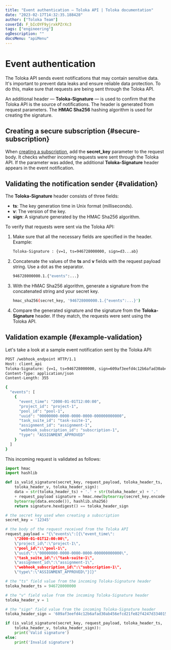 ```yaml
---
title: "Event authentication — Toloka API | Toloka documentation"
date: "2023-02-17T14:32:35.188428"
author: ["Toloka Team"]
coverId: F_bIcOYF9yjrxkPZrXc3
tags: ["engineering"]
ogDescription: ""
docsMenu: "apiMenu"
---
```



# Event authentication

The Toloka API sends event notifications that may contain sensitive data. It's important to prevent data leaks and ensure reliable data protection. To do this, make sure that requests are being sent through the Toloka API.

An additional header — **Toloka-Signature** — is used to confirm that the Toloka API is the source of notifications. The header is generated from request parameters. The **HMAC Sha256** hashing algorithm is used for creating the signature.

## Creating a secure subscription {#secure-subscription}

When [creating a subscription](/docs/api/put-webhook-subscriptions), add the **secret_key** parameter to the request body. It checks whether incoming requests were sent through the Toloka API. If the parameter was added, the additional **Toloka-Signature** header appears in the event notification.

## Validating the notification sender {#validation}

The **Toloka-Signature** header consists of three fields:

- **ts**: The key generation time in Unix format (milliseconds).
- **v**: The version of the key.
- **sign**: A signature generated by the HMAC Sha256 algorithm.

To verify that requests were sent via the Toloka API:

1. Make sure that all the necessary fields are specified in the header. Example:

    ```bash
    Toloka-Signature : {v=1, ts=946728000000, sign=d3...ab}
    ```

1. Concatenate the values of the **ts** and **v** fields with the request payload string. Use a dot as the separator.

    ```bash
    946728000000.1.{"events":...}
    ```

1. With the HMAC Sha256 algorithm, generate a signature from the concatenated string and your secret key.

    ```bash
    hmac_sha256(secret_key, '946728000000.1.{"events":...}')
    ```

1. Compare the generated signature and the signature from the **Toloka-Signature** header. If they match, the requests were sent using the Toloka API.

## Validation example {#example-validation}

Let's take a look at a sample event notification sent by the Toloka API:

```bash
POST /webhook_endpoint HTTP/1.1
Host: client_api
Toloka-Signature: {v=1, ts=946728000000, sign=609af3eefd4c12b6afad30ab456efcd21fe82f4247d3340151a3ca0c97a6cbcb}
Content-Type: application/json
Content-Length: 355

{
  "events": [
    {
      "event_time": "2000-01-01T12:00:00",
      "project_id": "project-1",
      "pool_id": "pool-1",
      "uuid": "00000000-0000-0000-0000-000000000000",
      "task_suite_id": "task-suite-1",
      "assignment_id": "assignment-1",
      "webhook_subscription_id": "subscription-1",
      "type": "ASSIGNMENT_APPROVED"
    }
  ]
}
```

This incoming request is validated as follows:

```python
import hmac
import hashlib

def is_valid_signature(secret_key, request_payload, toloka_header_ts,
    toloka_header_v, toloka_header_sign):
    data = str(toloka_header_ts) + '.' + str(toloka_header_v) + '.'
    + request_payload signature = hmac.new(bytearray(secret_key.encode()),
    bytearray(data.encode()), hashlib.sha256)
    return signature.hexdigest() == toloka_header_sign

# the secret key used when creating a subscription
secret_key = '12345'

# the body of the request received from the Toloka API
request_payload = "{\"events\":[{\"event_time\":
    \"2000-01-01T12:00:00\",
    \"project_id\":\"project-1\",
    \"pool_id\":\"pool-1\",
    \"uuid\":\"00000000-0000-0000-0000-000000000000\",
    \"task_suite_id\":\"task-suite-1\",
    \"assignment_id\":\"assignment-1\",
    \"webhook_subscription_id\":\"subscription-1\",
    \"type\":\"ASSIGNMENT_APPROVED\"}]}"

# the "ts" field value from the incoming Toloka-Signature header
toloka_header_ts = 946728000000

# the "v" field value from the incoming Toloka-Signature header
toloka_header_v = 1

# the "sign" field value from the incoming Toloka-Signature header
toloka_header_sign = '609af3eefd4c12b6afad30ab456efcd21fe82f4247d3340151a3ca0c97a6cbcb'

if (is_valid_signature(secret_key, request_payload, toloka_header_ts,
    toloka_header_v, toloka_header_sign)):
    print('Valid signature')
else:
    print('Invalid signature')

```

<ContactGuideSupport/>
